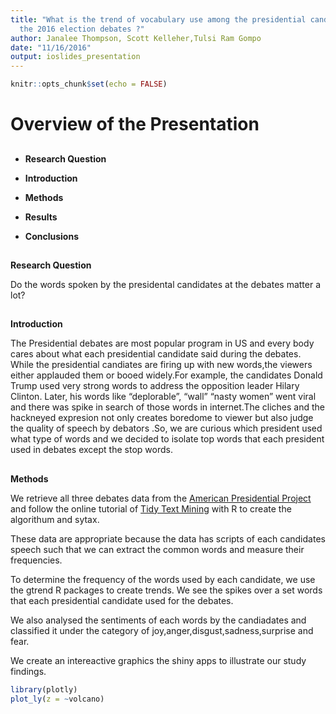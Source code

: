 ```yaml
---
title: "What is the trend of vocabulary use among the presidential candidates during
  the 2016 election debates ?"
author: Janalee Thompson, Scott Kelleher,Tulsi Ram Gompo
date: "11/16/2016"
output: ioslides_presentation
---
```


```r
knitr::opts_chunk$set(echo = FALSE)
```




# Overview of the Presentation





## 



- **Research Question**


- **Introduction**


- **Methods**


- **Results**


- **Conclusions**
 
## 

**Research Question**



Do the words spoken  by the presidental candidates at the debates matter a lot?


##

**Introduction**

The Presidential debates are most popular program in US and every body cares about what each presidential candidate said during the debates. While the presidential candiates are firing up with new words,the viewers either applauded them or booed widely.For example, the candidates Donald Trump used very strong words to address the opposition leader Hilary Clinton. Later, his words like “deplorable”, “wall” "nasty women " went viral and there was spike in search of those words in internet.The cliches and the hackneyed expresion not only creates boredome to viewer but also judge the quality of speech by debators .So, we are curious which president used what type of words and we decided to isolate top words that each president used in debates except the stop words.





##
**Methods**

We retrieve all three debates data  from the [American Presidential Project](http://www.presidency.ucsb.edu/ws/index.php?pid=119038) and follow the online tutorial of [Tidy Text Mining](http://tidytextmining.com/) with R to create the algorithum and sytax.


These data are appropriate because the data has scripts of each candidates speech such that we can extract the common words and measure their frequencies.

To determine the frequency of the words used by each candidate, we use the gtrend R packages to create trends. We see the spikes over a set words that each presidential candidate used for the debates.

 We also analysed the sentiments of each words by the candiadates and classified it under the category of joy,anger,disgust,sadness,surprise and fear. 

We create an intereactive graphics the shiny apps  to illustrate our study findings.








```r
library(plotly)
plot_ly(z = ~volcano)
```

